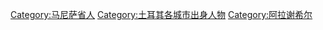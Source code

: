 [[Category:马尼萨省人|Category:马尼萨省人]]
[[Category:土耳其各城市出身人物|Category:土耳其各城市出身人物]]
[[Category:阿拉谢希尔|Category:阿拉谢希尔]]
{{cat more|阿拉谢希尔}}